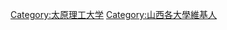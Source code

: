 {{Catnav|頁面分類|人物|特定人群稱謂|维基人|依學校區分的維基人|中國各級學校維基人|中國各大學維基人|山西各大學維基人|}}
{{Catnav|頁面分類|人物|各國人物|中国人物|中国各省人物|山西人物|山西维基人|山西各大學維基人}}

[[Category:太原理工大学|Category:太原理工大学]]
[[Category:山西各大學維基人|Category:山西各大學維基人]]